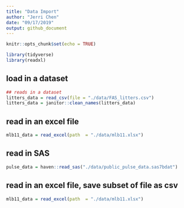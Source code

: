 ```yaml
---
title: "Data Import"
author: "Jerri Chen"
date: "09/17/2019"
output: github_document
---
```


```r
knitr::opts_chunk$set(echo = TRUE)

library(tidyverse)
library(readxl)
```


## load in a dataset

```r
## reads in a dataset
litters_data = read_csv(file = "./data/FAS_litters.csv")
litters_data = janitor::clean_names(litters_data)
```

## read in an excel file

```r
mlb11_data = read_excel(path  = "./data/mlb11.xlsx")
```

## read in SAS
```r
pulse_data = haven::read_sas("./data/public_pulse_data.sas7bdat")
```

## read in an excel file, save subset of file as csv

```r
mlb11_data = read_excel(path  = "./data/mlb11.xlsx")

```
